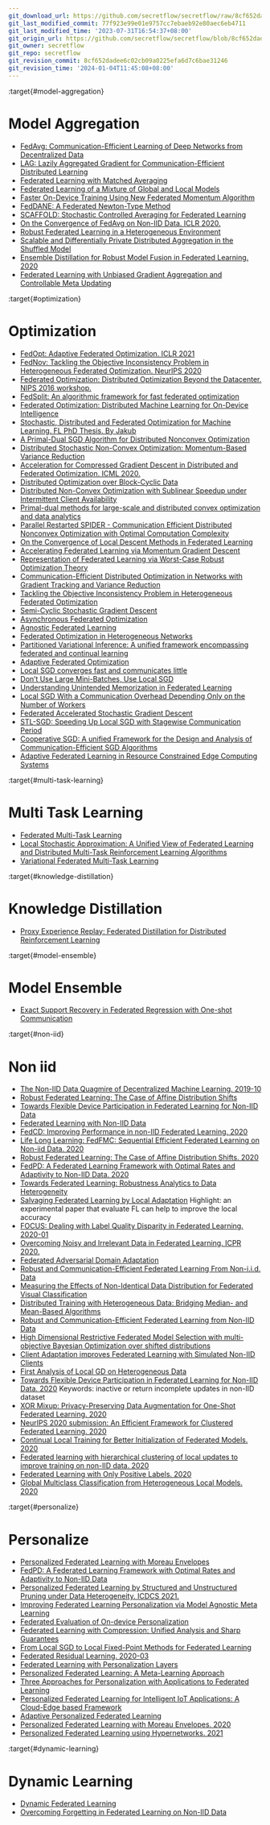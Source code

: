 ```yaml
---
git_download_url: https://github.com/secretflow/secretflow/raw/8cf652dadee6c02cb09a0225efa6d7c6bae31246/docs/awesome-pets/papers/applications/ppml/fl/Effectiveness.md
git_last_modified_commit: 77f923e99e01e9757cc7ebaeb92e80aec6eb4711
git_last_modified_time: '2023-07-31T16:54:37+08:00'
git_origin_url: https://github.com/secretflow/secretflow/blob/8cf652dadee6c02cb09a0225efa6d7c6bae31246/docs/awesome-pets/papers/applications/ppml/fl/Effectiveness.md
git_owner: secretflow
git_repo: secretflow
git_revision_commit: 8cf652dadee6c02cb09a0225efa6d7c6bae31246
git_revision_time: '2024-01-04T11:45:08+08:00'
---
```


:target{#model-aggregation}

# Model Aggregation

- [FedAvg: Communication-Efficient Learning of Deep Networks from Decentralized Data](https://arxiv.org/pdf/1602.05629.pdf)
- [LAG: Lazily Aggregated Gradient for Communication-Efficient Distributed Learning](https://arxiv.org/abs/1805.09965)
- [Federated Learning with Matched Averaging](https://arxiv.org/pdf/2002.06440.pdf)
- [Federated Learning of a Mixture of Global and Local Models](https://arxiv.org/pdf/2002.05516.pdf)
- [Faster On-Device Training Using New Federated Momentum Algorithm](https://arxiv.org/pdf/2002.02090.pdf)
- [FedDANE: A Federated Newton-Type Method](https://arxiv.org/pdf/2001.01920.pdf)
- [SCAFFOLD: Stochastic Controlled Averaging for Federated Learning](https://arxiv.org/pdf/1910.06378.pdf)
- [On the Convergence of FedAvg on Non-IID Data. ICLR 2020.](https://arxiv.org/pdf/1907.02189.pdf)
- [Robust Federated Learning in a Heterogeneous Environment](https://arxiv.org/pdf/1906.06629.pdf)
- [Scalable and Differentially Private Distributed Aggregation in the Shuffled Model](https://arxiv.org/pdf/1906.08320.pdf)
- [Ensemble Distillation for Robust Model Fusion in Federated Learning. 2020](https://arxiv.org/pdf/2006.07242.pdf)
- [Federated Learning with Unbiased Gradient Aggregation and Controllable Meta Updating](https://arxiv.org/pdf/1910.08234.pdf)

:target{#optimization}

# Optimization

- [FedOpt: Adaptive Federated Optimization. ICLR 2021](https://arxiv.org/pdf/2003.00295.pdf)
- [FedNov: Tackling the Objective Inconsistency Problem in Heterogeneous Federated Optimization. NeurIPS 2020](https://arxiv.org/abs/2007.07481)
- [Federated Optimization: Distributed Optimization Beyond the Datacenter. NIPS 2016 workshop.](https://arxiv.org/pdf/1511.03575.pdf)
- [FedSplit: An algorithmic framework for fast federated optimization](https://arxiv.org/pdf/2005.05238.pdf)
- [Federated Optimization: Distributed Machine Learning for On-Device Intelligence](https://arxiv.org/pdf/1610.02527.pdf)
- [Stochastic, Distributed and Federated Optimization for Machine Learning. FL PhD Thesis. By Jakub](https://arxiv.org/pdf/1707.01155.pdf)
- [A Primal-Dual SGD Algorithm for Distributed Nonconvex Optimization](https://arxiv.org/pdf/2006.03474.pdf)
- [Distributed Stochastic Non-Convex Optimization: Momentum-Based Variance Reduction](https://arxiv.org/pdf/2005.00224.pdf)
- [Acceleration for Compressed Gradient Descent in Distributed and Federated Optimization. ICML 2020.](https://arxiv.org/pdf/2002.11364.pdf)
- [Distributed Optimization over Block-Cyclic Data](https://arxiv.org/pdf/2002.07454.pdf)
- [Distributed Non-Convex Optimization with Sublinear Speedup under Intermittent Client Availability](https://arxiv.org/pdf/2002.07399.pdf)
- [Primal-dual methods for large-scale and distributed convex optimization and data analytics](https://arxiv.org/pdf/1912.08546.pdf)
- [Parallel Restarted SPIDER - Communication Efficient Distributed Nonconvex Optimization with Optimal Computation Complexity](https://arxiv.org/pdf/1912.06036.pdf)
- [On the Convergence of Local Descent Methods in Federated Learning](https://arxiv.org/pdf/1910.14425.pdf)
- [Accelerating Federated Learning via Momentum Gradient Descent](https://arxiv.org/pdf/1910.03197.pdf)
- [Representation of Federated Learning via Worst-Case Robust Optimization Theory](https://arxiv.org/pdf/1912.05571.pdf)
- [Communication-Efficient Distributed Optimization in Networks with Gradient Tracking and Variance Reduction](https://arxiv.org/pdf/1909.05844.pdf)
- [Tackling the Objective Inconsistency Problem in Heterogeneous Federated Optimization](https://arxiv.org/pdf/2007.07481.pdf)
- [Semi-Cyclic Stochastic Gradient Descent](https://arxiv.org/pdf/1904.10120.pdf)
- [Asynchronous Federated Optimization](https://arxiv.org/pdf/1903.03934.pdf)
- [Agnostic Federated Learning](https://arxiv.org/pdf/1902.00146.pdf)
- [Federated Optimization in Heterogeneous Networks](https://arxiv.org/pdf/1812.06127.pdf)
- [Partitioned Variational Inference: A unified framework encompassing federated and continual learning](https://arxiv.org/pdf/1811.11206.pdf)
- [Adaptive Federated Optimization](http://arxiv.org/pdf/2003.00295.pdf)
- [Local SGD converges fast and communicates little](https://arxiv.org/pdf/1805.09767.pdf)
- [Don’t Use Large Mini-Batches, Use Local SGD](https://arxiv.org/pdf/1808.07217.pdf)
- [Understanding Unintended Memorization in Federated Learning](http://arxiv.org/pdf/2006.07490.pdf)
- [Local SGD With a Communication Overhead Depending Only on the Number of Workers](https://arxiv.org/pdf/2006.02582.pdf)
- [Federated Accelerated Stochastic Gradient Descent ](https://arxiv.org/pdf/2006.08950.pdf)
- [STL-SGD: Speeding Up Local SGD with Stagewise Communication Period](https://arxiv.org/pdf/2006.06377.pdf)
- [Cooperative SGD: A unified Framework for the Design and Analysis of Communication-Efficient SGD Algorithms](https://arxiv.org/pdf/1808.07576.pdf)
- [Adaptive Federated Learning in Resource Constrained Edge Computing Systems](https://arxiv.org/pdf/1804.05271.pdf)

:target{#multi-task-learning}

# Multi Task Learning

- [Federated Multi-Task Learning](https://arxiv.org/pdf/1705.10467.pdf)
- [Local Stochastic Approximation: A Unified View of Federated Learning and Distributed Multi-Task Reinforcement Learning Algorithms](https://arxiv.org/pdf/2006.13460.pdf)
- [Variational Federated Multi-Task Learning](https://arxiv.org/pdf/1906.06268.pdf)

:target{#knowledge-distillation}

# Knowledge Distillation

- [Proxy Experience Replay: Federated Distillation for Distributed Reinforcement Learning](https://arxiv.org/pdf/2005.06105.pdf)

:target{#model-ensemble}

# Model Ensemble

- [Exact Support Recovery in Federated Regression with One-shot Communication](https://arxiv.org/pdf/2006.12583.pdf)

:target{#non-iid}

# Non iid

- [The Non-IID Data Quagmire of Decentralized Machine Learning. 2019-10](https://arxiv.org/pdf/1910.00189.pdf)
- [Robust Federated Learning: The Case of Affine Distribution Shifts](https://arxiv.org/pdf/2006.08907.pdf)
- [Towards Flexible Device Participation in Federated Learning for Non-IID Data](https://arxiv.org/pdf/2006.06954.pdf)
- [Federated Learning with Non-IID Data](https://arxiv.org/pdf/1806.00582.pdf)
- [FedCD: Improving Performance in non-IID Federated Learning. 2020](https://arxiv.org/pdf/2006.09637.pdf)
- [Life Long Learning: FedFMC: Sequential Efficient Federated Learning on Non-iid Data. 2020](https://arxiv.org/pdf/2006.10937.pdf)
- [Robust Federated Learning: The Case of Affine Distribution Shifts. 2020](https://arxiv.org/pdf/2006.08907.pdf)
- [FedPD: A Federated Learning Framework with Optimal Rates and Adaptivity to Non-IID Data. 2020](https://arxiv.org/pdf/2005.11418.pdf)
- [Towards Federated Learning: Robustness Analytics to Data Heterogeneity](https://arxiv.org/pdf/2002.05038.pdf)
- [Salvaging Federated Learning by Local Adaptation](https://arxiv.org/pdf/2002.04758.pdf)
  Highlight: an experimental paper that evaluate FL can help to improve the local accuracy
- [FOCUS: Dealing with Label Quality Disparity in Federated Learning. 2020-01](https://arxiv.org/pdf/2001.11359.pdf)
- [Overcoming Noisy and Irrelevant Data in Federated Learning. ICPR 2020.](https://arxiv.org/pdf/2001.08300.pdf)
- [Federated Adversarial Domain Adaptation](https://arxiv.org/pdf/1911.02054.pdf)
- [Robust and Communication-Efficient Federated Learning From Non-i.i.d. Data](https://arxiv.org/pdf/1903.02891.pdf)
- [Measuring the Effects of Non-Identical Data Distribution for Federated Visual Classification](https://arxiv.org/pdf/1909.06335.pdf)
- [Distributed Training with Heterogeneous Data: Bridging Median- and Mean-Based Algorithms](https://arxiv.org/pdf/1906.01736.pdf)
- [Robust and Communication-Efficient Federated Learning from Non-IID Data](https://arxiv.org/pdf/1903.02891.pdf)
- [High Dimensional Restrictive Federated Model Selection with multi-objective Bayesian Optimization over shifted distributions](https://arxiv.org/pdf/1902.08999.pdf)
- [Client Adaptation improves Federated Learning with Simulated Non-IID Clients](https://arxiv.org/pdf/2007.04806.pdf)
- [First Analysis of Local GD on Heterogeneous Data](https://arxiv.org/pdf/1909.04715.pdf)
- [Towards Flexible Device Participation in Federated Learning for Non-IID Data. 2020](https://arxiv.org/pdf/2006.06954.pdf)
  Keywords: inactive or return incomplete updates in non-IID dataset
- [XOR Mixup: Privacy-Preserving Data Augmentation for One-Shot Federated Learning. 2020](https://arxiv.org/pdf/2006.05148.pdf)
- [NeurIPS 2020 submission: An Efficient Framework for Clustered Federated Learning. 2020](https://arxiv.org/pdf/2006.04088.pdf)
- [Continual Local Training for Better Initialization of Federated Models. 2020](https://arxiv.org/pdf/2005.12657.pdf)
- [Federated learning with hierarchical clustering of local updates to improve training on non-IID data. 2020](https://arxiv.org/pdf/2004.11791.pdf)
- [Federated Learning with Only Positive Labels. 2020](https://arxiv.org/pdf/2004.10342.pdf)
- [Global Multiclass Classification from Heterogeneous Local Models. 2020](https://arxiv.org/pdf/2005.10848.pdf)

:target{#personalize}

# Personalize

- [Personalized Federated Learning with Moreau Envelopes](https://arxiv.org/pdf/2006.08848.pdf)
- [FedPD: A Federated Learning Framework with Optimal Rates and Adaptivity to Non-IID Data](https://arxiv.org/pdf/2005.11418.pdf)
- [Personalized Federated Learning by Structured and Unstructured Pruning under Data Heterogeneity. ICDCS 2021.](https://arxiv.org/abs/2105.00562)
- [Improving Federated Learning Personalization via Model Agnostic Meta Learning](https://arxiv.org/pdf/1909.12488.pdf)
- [Federated Evaluation of On-device Personalization](https://arxiv.org/pdf/1910.10252.pdf)
- [Federated Learning with Compression: Unified Analysis and Sharp Guarantees](https://arxiv.org/pdf/2007.01154.pdf)
- [From Local SGD to Local Fixed-Point Methods for Federated Learning](https://arxiv.org/pdf/2004.01442.pdf)
- [Federated Residual Learning. 2020-03](https://arxiv.org/pdf/2003.12880.pdf)
- [Federated Learning with Personalization Layers](https://arxiv.org/pdf/1912.00818.pdf)
- [Personalized Federated Learning: A Meta-Learning Approach](https://arxiv.org/pdf/2002.07948.pdf)
- [Three Approaches for Personalization with Applications to Federated Learning](https://arxiv.org/pdf/2002.10619.pdf)
- [Personalized Federated Learning for Intelligent IoT Applications: A Cloud-Edge based Framework](https://arxiv.org/pdf/2002.10671.pdf)
- [Adaptive Personalized Federated Learning](https://arxiv.org/pdf/2003.13461.pdf)
- [Personalized Federated Learning with Moreau Envelopes. 2020](https://arxiv.org/pdf/2006.08848.pdf)
- [Personalized Federated Learning using Hypernetworks. 2021](https://arxiv.org/pdf/2103.04628.pdf)

:target{#dynamic-learning}

# Dynamic Learning

- [Dynamic Federated Learning](https://arxiv.org/pdf/2002.08782.pdf)
- [Overcoming Forgetting in Federated Learning on Non-IID Data](https://arxiv.org/pdf/1910.07796.pdf)

